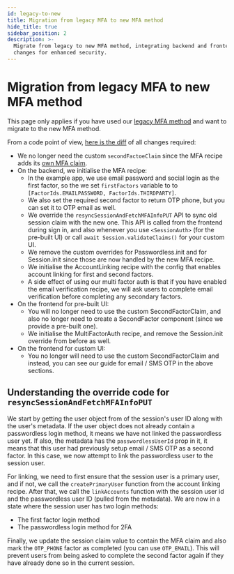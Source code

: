 ```yaml
---
id: legacy-to-new
title: Migration from legacy MFA to new MFA method
hide_title: true
sidebar_position: 2
description: >-
  Migrate from legacy to new MFA method, integrating backend and frontend
  changes for enhanced security.
---
```




# Migration from legacy MFA to new MFA method

This page only applies if you have used our [legacy MFA method](/docs/additional-verification/mfa/legacy-mfa/how-it-works) and want to migrate to the new MFA method.

From a code point of view, [here is the diff](https://github.com/supertokens/supertokens-auth-react/commit/f96e11a527ccd9df71c25798c316dd3de770dde1) of all changes required:
- We no longer need the custom `secondFactoeClaim` since the MFA recipe adds its [own MFA claim](/docs/additional-verification/mfa/important-concepts#how-are-auth-factors-marked-as-completed).
- On the backend, we initialise the MFA recipe:
    - In the example app, we use email password and social login as the first factor, so the we set `firstFactors` variable to to `[FactorIds.EMAILPASSWORD, FactorIds.THIRDPARTY]`.
    - We also set the required second factor to return OTP phone, but you can set it to OTP email as well.
    - We override the `resyncSessionAndFetchMFAInfoPUT` API to sync old session claim with the new one. This API is called from the frontend during sign in, and also whenever you use `<SessionAuth>` (for the pre-built UI) or call `await Session.validateClaims()` for your custom UI.
    - We remove the custom overrides for Passwordless.init and for Session.init since those are now handled by the new MFA recipe.
    - We initialise the AccountLinking recipe with the config that enables account linking for first and second factors.
    - A side effect of using our multi factor auth is that if you have enabled the email verification recipe, we will ask users to complete email verification before completing any secondary factors.
- On the frontend for pre-built UI:
    - You will no longer need to use the custom SecondFactorClaim, and also no longer need to create a SecondFactor component (since we provide a pre-built one).
    - We initialise the MultiFactorAuth recipe, and remove the Session.init override from before as well.
- On the frontend for custom UI:
    - You no longer will need to use the custom SecondFactorClaim and instead, you can see our guide for email / SMS OTP in the above sections.

## Understanding the override code for `resyncSessionAndFetchMFAInfoPUT`
We start by getting the user object from of the session's user ID along with the user's metadata. If the user object does not already contain a passwordless login method, it means we have not linked the passwordless user yet. If also, the metadata has the `passwordlessUserId` prop in it, it means that this user had previously setup email / SMS OTP as a second factor. In this case, we now attempt to link the passwordless user to the session user.

For linking, we need to first ensure that the session user is a primary user, and if not, we call the `createPrimaryUser` function from the account linking recipe. After that, we call the `linkAccounts` function with the session user id and the passwordless user ID (pulled from the metadata). We are now in a state where the session user has two login methods:
- The first factor login method
- The passwordless login method for 2FA

Finally, we update the session claim value to contain the MFA claim and also mark the `OTP_PHONE` factor as completed (you can use `OTP_EMAIL`). This will prevent users from being asked to complete the second factor again if they have already done so in the current session.
